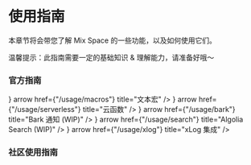 # 使用指南

本章节将会带您了解 Mix Space 的一些功能，以及如何使用它们。


<Callout>
温馨提示：此指南需要一定的基础知识 & 理解能力，请准备好哦～
</Callout>


### 官方指南


<Cards num={3}>
  <Card icon={<UimMasterCard />} arrow href={"/usage/macros"} title="文本宏" />
  <Card icon={<UilCloudDatabaseTree />} arrow href={"/usage/serverless"} title="云函数" />
  <Card icon={<UilLifeRing />} arrow href={"/usage/bark"} title="Bark 通知  (WIP)" />
  <Card icon={<UilSearchAlt />} arrow href={"/usage/search"} title="Algolia Search  (WIP)" />
  <Card icon={<UilBitcoin />} arrow href={"/usage/xlog"} title="xLog 集成" />
</Cards>

### 社区使用指南
